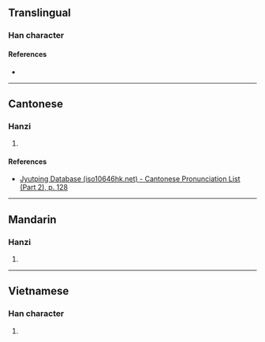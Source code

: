 {{character info/new}}
==Translingual==

===Han character===
{{Han char|rn=75|rad=木|as=07|sn=11|four=48962|canj=DOIR,XDOIR|ids=⿰木含}}

====References====
* {{Han ref|kx=0528.240|dkj=14844|dj=0917.120|hdz=21217.100|uh=6892|ud=26770|bh=D5C2|bd=54722}}

----

==Cantonese==

===Hanzi===
{{yue-hanzi|jyut=[[ham4]]|y=ham4}}

# {{defn|lang=yue|sort=木07}}

====References====
* [http://www.iso10646hk.net/jp/document/download.jsp Jyutping Database (iso10646hk.net) - Cantonese Pronunciation List (Part 2), p. 128]

----

==Mandarin==

===Hanzi===
{{cmn-hanzi|pin=[[hán]] ([[han2]])|wg=han<sup>2</sup>}}

# {{defn|lang=cmn|sort=木07}}

----

==Vietnamese==

===Han character===
{{vi-readings|rs=木07|hanviet=hòm}}

# {{defn|lang=vi|sort=木07}}